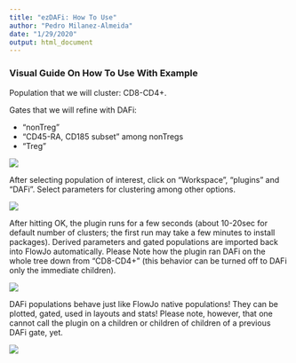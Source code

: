 ```yaml
---
title: "ezDAFi: How To Use"
author: "Pedro Milanez-Almeida"
date: "1/29/2020"
output: html_document
---
```


### Visual Guide On How To Use With Example

Population that we will cluster: CD8-CD4+.

Gates that we will refine with DAFi:

* "nonTreg"
* "CD45-RA, CD185 subset" among nonTregs
* "Treg"

![](VisualGuide1.png)


After selecting population of interest, click on "Workspace", "plugins" and "DAFi". Select parameters for clustering among other options.

![](VisualGuide2.png)

After hitting OK, the plugin runs for a few seconds (about 10-20sec for default number of clusters; the first run may take a few minutes to install packages). Derived parameters and gated populations are imported back into FlowJo automatically. Please Note how the plugin ran DAFi on the whole tree down from "CD8-CD4+" (this behavior can be turned off to DAFi only the immediate children).

![](VisualGuide3.png)

DAFi populations behave just like FlowJo native populations! They can be plotted, gated, used in layouts and stats! Please note, however, that one cannot call the plugin on a children or children of children of a previous DAFi gate, yet.

![](VisualGuide4.png)